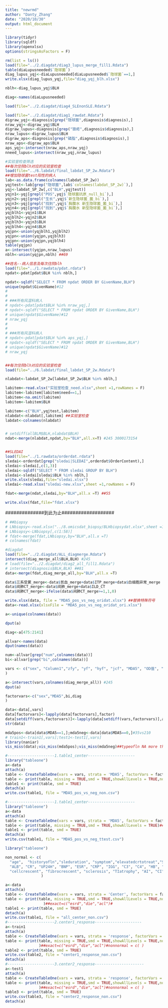 ---
title: "newrmd"
author: "Danty_Zhang"
date: "2020/10/30"
output: html_document
---
```{r }
library(tidyr)
library(sqldf)
library(openxlsx)
options(stringsAsFactors = F)
```

```{r}
rm(list = ls())
load(file="../2.diagdat/diag3_lupus_merge_fill1.Rdata")
table(diaLupusneeded$`隐球菌`)
diag_lupus_yqj<-diaLupusneeded[diaLupusneeded$`隐球菌`==1,]
write.xlsx(diag_lupus_yqj,file="diag_yqj_blh.xlsx")

nblh<-diag_lupus_yqj$BLH

diag<-names(diaLupusneeded)

load(file="../2.diagdat/diag4_SLEnonSLE.Rdata")

load(file="../2.diagdat/diag1_rawdat.Rdata")
digraw_yqj<-diagnosis[grep("隐球菌",diagnosis$diagnosis),]
nraw_yqj<-digraw_yqj$BLH
digraw_lupus<-diagnosis[grep("狼疮",diagnosis$diagnosis),]
nraw_lupus<-digraw_lupus$BLH
digraw_aps<-diagnosis[grep("磷脂",diagnosis$diagnosis),]
nraw_aps<-digraw_aps$BLH
aps_yqj<-intersect(nraw_aps,nraw_yqj)
nneed_lupus<-intersect(nraw_yqj,nraw_lupus)

#实验室检查筛选
##每次住院blh对应的实验室检查
load(file="../6.labdat/final_labdat_SP_2w.Rdata")
##增加隐球菌test阳性的病人
lab<-as.data.frame(colnames(labdat_SP_2w))
yqjtest<-lab[grep("隐球菌",lab$`colnames(labdat_SP_2w)`),]
yqj<-labdat_SP_2w[,c("BLH",yqjtest)]
yqjn1<-yqj[grepl("POS",yqj$`隐球菌抗原_null_bi`),]
yqjn2<-yqj[grepl("生长",yqj$`新生隐球菌_菌_bi`),]
yqjn3<-yqj[grepl("找到",yqj$`胸腹水 新生隐球菌_菌_bi`),]
yqjn4<-yqj[grepl("找到",yqj$`胸腹水 新型隐球菌_菌_bi`),]
yqjblh1<-yqjn1$BLH
yqjblh2<-yqjn2$BLH
yqjblh3<-yqjn3$BLH
yqjblh4<-yqjn4$BLH
yqjpn<-union(yqjblh1,yqjblh2)
yqjpn<-union(yqjpn,yqjblh3)
yqjpn<-union(yqjpn,yqjblh4)
table(yqjpn)
a<-intersect(yqjpn,nraw_lupus)
nblh<-union(yqjpn,nblh) ##69

```


```{r 读入初步筛选过的病人}
##姓名--病人信息及每次住院blh
load(file="../1.rawdata/pdat.rdata")
npdat<-pdat[pdat$BLH %in% nblh,]

npdat<-sqldf("SELECT * FROM npdat ORDER BY GivenName,BLH")
unique(npdat$GivenName)#12
# 
# 
# ###所有风湿科病人
# npdat<-pdat[pdat$BLH %in% nraw_yqj,]
# npdat<-sqldf("SELECT * FROM npdat ORDER BY GivenName,BLH")
# unique(npdat$GivenName)#12
# nraw_yqj
# 
# 
# ###所有风湿科病人
# npdat<-pdat[pdat$BLH %in% aps_yqj,]
# npdat<-sqldf("SELECT * FROM npdat ORDER BY GivenName,BLH")
# unique(npdat$GivenName)#12
# nraw_yqj
```

```{r}

```

```{r 读入初步筛选过的病人}
##每次住院blh对应的实验室检查
load(file="../6.labdat/final_labdat_SP_2w.Rdata")

nlabdat<-labdat_SP_2w[labdat_SP_2w$BLH %in% nblh,]

labitem<-read.xlsx("实验室检查_need.xlsx",sheet =1,rowNames = F)
labitem<-labitem[labitem$need==1,]
labitem<-na.omit(labitem)
labitem<-labitem$BLH

labitem<-c("BLH",yqjtest,labitem)
nlabdat<-nlabdat[,labitem] ##实验室检查
labdat<-colnames(nlabdat)


# setdiff(allBLM$BLH,nlabdat$BLH)
ndat<-merge(nlabdat,npdat,by="BLH",all.x=T) #245 3000173154


##SLEDAI
load(file="../1.rawdata/orderdat.rdata")
sledai<-orderdat[grep("sledai|SLEDAI",orderdat$OrderContent),]
sledai<-sledai[,c(1,3)]
sledai<-sqldf("SELECT * FROM sledai GROUP BY BLH") 
sledai<-sledai[sledai$BLH %in% nblh,]
write.xlsx(sledai,file="sledai.xlsx")
sledai<-read.xlsx("sledai-new.xlsx",sheet =1,rowNames = F)

fdat<-merge(ndat,sledai,by="BLH",all.x =T) ##55

write.xlsx(fdat,file="fdat.xlsx")
```



##############到此为止###################



```{r 读入初步筛选过的病人}
# ##biopsy
# LNbiopsy<-read.xlsx("../8.omicsdat_biopsy/BLHbiopsydat.xlsx",sheet =1,rowNames = F)
# LNbiopsy<-LNbiopsy[,c(1:58)]
# fdat<-merge(fdat,LNbiopsy,by="BLH",all.x =T)
# colnames(fdat)

#diagdat
load(file="../2.diagdat/ALL_diagmerge.Rdata")
intersect(diag_merge_all$BLH,BLH) #245
# load(file="../2.diagdat/diag2_all_fill1.Rdata")
# intersect(diagnosis$BLH,BLH) ##81
data<-merge(fdat,diag_merge_all,by="BLH",all.x =T)

data$三系受累_merge<-data$贫血_merge+data$ITP_merge+data$白细胞异常_merge
data$间肺CT_merge<-data$间肺_merge+data$ILD_CT
data$间肺CT_merge<-ifelse(data$间肺CT_merge>=1,1,0)

write.xlsx(data, file = "MDA5_pos_vs_neg_oridat.xlsx") ##替换特殊符号
data<-read.xlsx(xlsxFile = "MDA5_pos_vs_neg_oridat_ori.xlsx")

a<-unique(colnames(data))

dput(a)

diag<-a[475:2141]


```


```{r}
allvar<-names(data)
dput(names(data))

num<-allvar[grep("num",colnames(data))]
bi<-allvar[grep("bi",colnames(data))]

vars <- c("sex", "Column1","zfy", "yf", "hyf", "jcf", "MDA5", "OD值", "检测值", "SLEDAI", num,bi,diag
)

a<-intersect(vars,colnames(diag_merge_all)) #245
dput(a)

factorvars<-c("sex","MDA5",bi,diag
)

data<-data[,vars]
data[factorvars]<-lapply(data[factorvars],factor)
data[setdiff(vars,factorvars)]<-lapply(data[setdiff(vars,factorvars)],as.numeric)
str(data)

mda5pos<-data[data$MDA5==1,];mda5neg<-data[data$MDA5==0,]#35vs210
# train1<-train1[,vars];test1<-test1[,vars]
library(naniar)
vis_miss(data);vis_miss(mda5pos);vis_miss(mda5neg)##typeofln NA more than histo
```

```{r}
#---------------------1.table1_center---------------------
library("tableone")
a<-data
attach(a)
table <- CreateTableOne(vars = vars, strata = 'MDA5', factorVars = factorvars,data = a)
table <- print(table, missing = TRUE,smd = TRUE,showAllLevels = TRUE,nonnormal =num)##exact=c("esrd","die","acl")#nonnormal = c( )
table1 <- print(table, smd = TRUE)
detach(a)
write.csv(table1, file = "MDA5_pos_vs_neg_non.csv")
```


```{r}
#---------------------1.table1_center---------------------
library("tableone")
a<-data
attach(a)
table <- CreateTableOne(vars = vars, strata = 'MDA5', factorVars = factorvars,data = a)
table <- print(table, missing = TRUE,smd = TRUE,showAllLevels = TRUE)##exact=c("esrd","die","acl")#nonnormal = c( )
table1 <- print(table, smd = TRUE)
detach(a)
write.csv(table1, file = "MDA5_pos_vs_neg_ttest.csv")
```


```{r non-normal}
library("tableone")

non_normal <- c(
  "age",  "historyofln","sleduration", "symptom","elevatedcrtotreat","SLEDAI","Pred","recovertime",#numeric#epi_clinic
  "ALB", "CR", "UP24H", "BNP", "ESR", "CRP", "IGG", "C3", "C4", "HB", "PLT","DD","RBC",#numeric#lab
  "cellcrescent", "fibrocrescent", "sclerosis", "TIatrophy", "AI", "CI" #numeric#histo
                )

a<-data
attach(a)
table <- CreateTableOne(vars = vars, strata = 'Center', factorVars = factorvars,data = a)
table <- print(table, missing = TRUE,smd = TRUE,showAllLevels = TRUE,nonnormal =non_normal
                 )##exact=c("esrd","die","acl")#
table1 <- print(table, smd = TRUE)
detach(a)
write.csv(table1, file = "all_center_non.csv")
#---------------------2.center1_response---------------------
a<-train1
attach(a)
table <- CreateTableOne(vars = vars, strata = 'response', factorVars = factorvars,data = a)
table <- print(table, missing = TRUE,smd = TRUE,showAllLevels = TRUE,nonnormal =non_normal
               )##exact=c("esrd","die","acl")#nonnormal = c( )
table2 <- print(table, smd = TRUE)
write.csv(table2, file = "center1_response_non.csv")
detach(a)
#---------------------3.center2_response----------------------
a<-test1
attach(a)
table <- CreateTableOne(vars = vars, strata = 'response', factorVars = factorvars,data = a)
table <- print(table, missing = TRUE,smd = TRUE,showAllLevels = TRUE,nonnormal =non_normal
               )##exact=c("esrd","die","acl")#nonnormal = c( )
table3 <- print(table, smd = TRUE)
write.csv(table3, file = "center2_response_non.csv")
detach(a)
```

